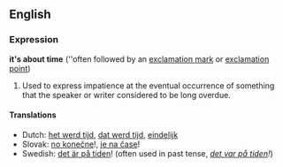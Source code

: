 == English ==
=== Expression ===
'''it's about time''' (''often followed by an [[exclamation mark]] or [[exclamation point]])

#Used to express impatience at the eventual occurrence of something that the speaker or writer considered to be long overdue.

==== Translations ====
*Dutch: [[het werd tijd]], [[dat werd tijd]], [[eindelijk]]
*Slovak: [[no konečne]]!, [[je na čase]]!
*Swedish: [[det är på tiden]]! (often used in past tense, ''[[det var på tiden]]!'')